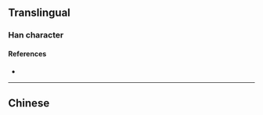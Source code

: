 {{character info/new}}
{{also|囂}}
==Translingual==

===Han character===
{{Han char|rn=30|rad=口|as=15|sn=18|four=|canj=RRMOR|ids=⿳吅页吅}}

====References====
* {{Han ref|kx=0213.171|hdz=10700.010|uh=56A3|ud=22179}}

----

==Chinese==
{{zh-see|囂}}